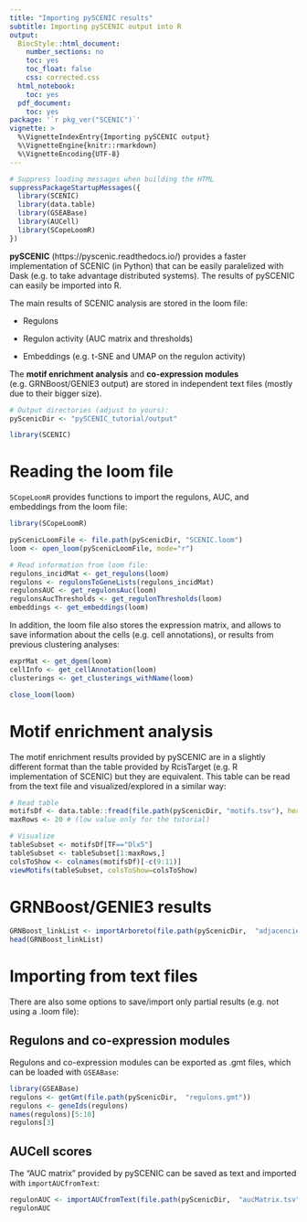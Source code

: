 ```yaml
---
title: "Importing pySCENIC results"
subtitle: Importing pySCENIC output into R
output:
  BiocStyle::html_document:
    number_sections: no
    toc: yes
    toc_float: false
    css: corrected.css
  html_notebook:
    toc: yes
  pdf_document:
    toc: yes
package: '`r pkg_ver("SCENIC")`'
vignette: >
  %\VignetteIndexEntry{Importing pySCENIC output} 
  %\VignetteEngine{knitr::rmarkdown} 
  %\VignetteEncoding{UTF-8}
---
```


```r
# Suppress loading messages when building the HTML
suppressPackageStartupMessages({
  library(SCENIC)
  library(data.table)
  library(GSEABase)
  library(AUCell)
  library(SCopeLoomR)
})
```

**pySCENIC** (https://pyscenic.readthedocs.io/) provides a faster implementation of SCENIC (in Python) that can be easily paralelized with Dask (e.g. to take advantage distributed systems). The results of pySCENIC can easily be imported into R.

The main results of SCENIC analysis are stored in the loom file:

- Regulons 

- Regulon activity (AUC matrix and thresholds)

- Embeddings (e.g. t-SNE and UMAP on the regulon activity)

The **motif enrichment analysis** and **co-expression modules** (e.g. GRNBoost/GENIE3 output) are stored in independent text files (mostly due to their bigger size).


```r
# Output directories (adjust to yours):
pyScenicDir <- "pySCENIC_tutorial/output"

library(SCENIC)
```


# Reading the loom file

`SCopeLoomR` provides functions to import the regulons, AUC, and embeddings from the loom file: 

```r
library(SCopeLoomR)

pyScenicLoomFile <- file.path(pyScenicDir, "SCENIC.loom")
loom <- open_loom(pyScenicLoomFile, mode="r")

# Read information from loom file:
regulons_incidMat <- get_regulons(loom)
regulons <- regulonsToGeneLists(regulons_incidMat)
regulonsAUC <- get_regulonsAuc(loom)
regulonsAucThresholds <- get_regulonThresholds(loom)
embeddings <- get_embeddings(loom)
```

In addition, the loom file also stores the expression matrix, and allows to save information about the cells (e.g. cell annotations), or results from previous clustering analyses: 

```r
exprMat <- get_dgem(loom)
cellInfo <- get_cellAnnotation(loom)
clusterings <- get_clusterings_withName(loom)
```

```r
close_loom(loom)
```



# Motif enrichment analysis

The motif enrichment results provided by pySCENIC are in a slightly different format than the table provided by RcisTarget (e.g. R implementation of SCENIC) but they are equivalent. This table can be read from the text file and visualized/explored in a similar way: 

```r
# Read table
motifsDf <- data.table::fread(file.path(pyScenicDir, "motifs.tsv"), header = T, sep="\t")
maxRows <- 20 # (low value only for the tutorial)

# Visualize
tableSubset <- motifsDf[TF=="Dlx5"]
tableSubset <- tableSubset[1:maxRows,] 
colsToShow <- colnames(motifsDf)[-c(9:11)]
viewMotifs(tableSubset, colsToShow=colsToShow)
```

# GRNBoost/GENIE3 results

```r
GRNBoost_linkList <- importArboreto(file.path(pyScenicDir,  "adjacencies.tsv"))
head(GRNBoost_linkList)
```

# Importing from text files

There are also some options to save/import only partial results (e.g. not using a .loom file):

## Regulons and co-expression modules

Regulons and co-expression modules can be exported as .gmt files, which can be loaded with `GSEABase`: 
```r
library(GSEABase)
regulons <- getGmt(file.path(pyScenicDir,  "regulons.gmt"))
regulons <- geneIds(regulons)
names(regulons)[5:10]
regulons[3]
```


## AUCell scores 

The "AUC matrix" provided by pySCENIC can be saved as text and imported with `importAUCfromText`:

```r
regulonAUC <- importAUCfromText(file.path(pyScenicDir,  "aucMatrix.tsv"))
regulonAUC
```

